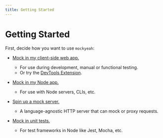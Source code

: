 ```yaml
---
title: Getting Started
---
```


# Getting Started

First, decide how you want to use `mockyeah`:

- [Mock in my client-side web app.](Getting-Started/Client-Side)

  - For use during development, manual or functional testing.
  - Or try the [DevTools Extension](../WebExtension).

- [Mock in my Node app.](Getting-Started/Node)

  - For use with Node servers, CLIs, etc.

- [Spin up a mock server.](Getting-Started/Server)

  - A language-agnostic HTTP server that can mock or proxy requests.

- [Mock in unit tests.](Getting-Started/Unit-Tests)
  - For test frameworks in Node like Jest, Mocha, etc.
